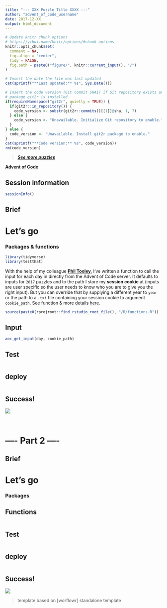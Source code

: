 ```yaml
---
title: "--- XXX Puzzle Title XXXX ---"
author: "advent_of_code_username"
date: 2017-12-XX
output: html_document
---
```


```r
# Update knitr chunk options
# https://yihui.name/knitr/options/#chunk-options
knitr::opts_chunk$set(
  comment = NA,
  fig.align = "center",
  tidy = FALSE,
  fig.path = paste0("figure/", knitr::current_input(), "/")
)
```

```r
# Insert the date the file was last updated
cat(sprintf("**Last updated:** %s", Sys.Date()))
```

```r
# Insert the code version (Git commit SHA1) if Git repository exists and R
# package git2r is installed
if(requireNamespace("git2r", quietly = TRUE)) {
  if(git2r::in_repository()) {
    code_version <- substr(git2r::commits()[[1]]@sha, 1, 7)
  } else {
    code_version <- "Unavailable. Initialize Git repository to enable."
  }
} else {
  code_version <- "Unavailable. Install git2r package to enable."
}
cat(sprintf("**Code version:** %s", code_version))
rm(code_version)
```


> [***See more puzzles***](http://annakrystalli.me/advent_of_code/)

[**Advent of Code**](https://adventofcode.com/2017/)


## Session information

<!-- Insert the session information into the document -->
```r
sessionInfo()
```


## Brief



# Let's go

### Packages & functions
```r
library(tidyverse)
library(testthat)
```

With the help of my colleague [**Phil Tooley**](https://twitter.com/acceleratedsci), I've written a function to call the input for each day in directly from the Advent of Code server. It defaults to inputs for `2017` puzzles and to the path I store my **session cookie** at (inputs are user specific so the user needs to know who you are to give you the right input). But you can override that by supplying a different year to `year` or the path to a `.txt` file containing your session cookie to argument `cookie_path`. See function & more details [here](https://github.com/annakrystalli/advent_of_code/blob/master/R/functions.R).

```r
source(paste0(rprojroot::find_rstudio_root_file(), "/R/functions.R"))
```


## Input

```r

aoc_get_input(day, cookie_path)
```


## Test
```r

```

## deploy

```r

```


## Success!

![](../screenshots/test-Day2_2.png)

<br>

# ---- Part 2 ----


## Brief



# Let's go


### Packages

## Functions
```r

```

## Test
```r

```

## deploy

```r

```

## Success!

![](../screenshots/test-Day2_2.png)


> template based on [worflowr] standalone template
